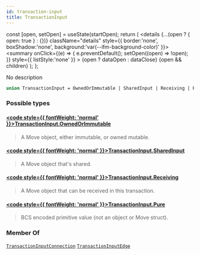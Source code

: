 ```yaml
---
id: transaction-input
title: TransactionInput
---
```









  const [open, setOpen] = useState(startOpen);
  return (
    <details {...(open ? { open: true } : {})} className="details" style={{ border:'none', boxShadow:'none', background:'var(--ifm-background-color)' }}>
      <summary
        onClick={(e) => {
          e.preventDefault();
          setOpen((open) => !open);
        }}
        style={{ listStyle:'none' }}
      >
      {open ? dataOpen : dataClose}
      </summary>
      {open && children}
    </details>
  );
};








No description


```graphql
union TransactionInput = OwnedOrImmutable | SharedInput | Receiving | Pure
```




### Possible types

#### [<code style={{ fontWeight: 'normal' }}>TransactionInput.<b>OwnedOrImmutable</b></code>](/references/iota-api/iota-graphql/reference/types/objects/owned-or-immutable) <Badge class="badge badge--secondary" text="object"/> 
> 
> 
> A Move object, either immutable, or owned mutable.
> 

#### [<code style={{ fontWeight: 'normal' }}>TransactionInput.<b>SharedInput</b></code>](/references/iota-api/iota-graphql/reference/types/objects/shared-input) <Badge class="badge badge--secondary" text="object"/> 
> 
> 
> A Move object that's shared.
> 

#### [<code style={{ fontWeight: 'normal' }}>TransactionInput.<b>Receiving</b></code>](/references/iota-api/iota-graphql/reference/types/objects/receiving) <Badge class="badge badge--secondary" text="object"/> 
> 
> 
> A Move object that can be received in this transaction.
> 

#### [<code style={{ fontWeight: 'normal' }}>TransactionInput.<b>Pure</b></code>](/references/iota-api/iota-graphql/reference/types/objects/pure) <Badge class="badge badge--secondary" text="object"/> 
> 
> 
> BCS encoded primitive value (not an object or Move struct).
> 





### Member Of

[`TransactionInputConnection`](/references/iota-api/iota-graphql/reference/types/objects/transaction-input-connection)  <Badge class="badge badge--secondary" text="object"/><Bullet />[`TransactionInputEdge`](/references/iota-api/iota-graphql/reference/types/objects/transaction-input-edge)  <Badge class="badge badge--secondary" text="object"/>

